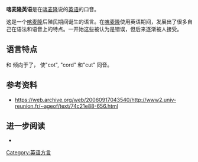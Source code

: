 '''喀麦隆英语'''是在[[喀麦隆|喀麦隆]]说的[[英语|英语]]的口音。

这是一个[[喀麦隆|喀麦隆]]后殖民期间诞生的语言。在[[喀麦隆|喀麦隆]]使用英语期间，发展出了很多自己在语法和语音上的特点。一开始这些被认为是错误，但后来逐渐被人接受。

==语言特点==
{{IPA|/ʌ/}} 和{{IPA|/ɒ/}} 倾向于了{{IPA|/ɔ/}}， 使"cot", "cord" 和"cut" 同音。

==参考资料==
*https://web.archive.org/web/20060917043540/http://www2.univ-reunion.fr/~ageof/text/74c21e88-656.html

==进一步阅读==
*{{cite book |title=喀麦隆英语用法字典|last=Kouega |first=Jean-Paul |authorlink= |coauthors= |year=2007 |publisher=Peter Lang |location=New York |isbn=9783039110278 |pages= |url=}}

[[Category:英语方言|Category:英语方言]]

{{语言小作品}}